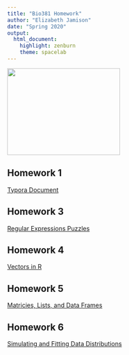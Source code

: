```yaml
---
title: "Bio381 Homework"
author: "Elizabeth Jamison"
date: "Spring 2020"
output: 
  html_document: 
    highlight: zenburn
    theme: spacelab
---
```


<img src="LabProfile_Jamison.jpg" width="260" height="200" />

## Homework 1
[Typora Document](Lab1_Assignment.html)

## Homework 3
[Regular Expressions Puzzles](Homework_3.html)

## Homework 4
[Vectors in R](Homework_4.html)

## Homework 5
[Matricies, Lists, and Data Frames](Homework_5.html)

## Homework 6
[Simulating and Fitting Data Distributions](Homework_6.html)


